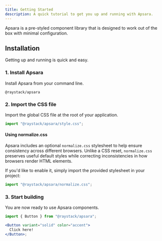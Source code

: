 ```yaml
---
title: Getting Started
description: A quick tutorial to get you up and running with Apsara.
---
```


Apsara is a pre-styled component library that is designed to work out of the box with minimal configuration.

## Installation

Getting up and running is quick and easy.

### 1. Install Apsara

Install Apsara from your command line.

```package-install
@raystack/apsara
```

### 2. Import the CSS file

Import the global CSS file at the root of your application.

```ts
import "@raystack/apsara/style.css";
```

#### Using normalize.css

Apsara includes an optional `normalize.css` stylesheet to help ensure consistency across different browsers. Unlike a CSS reset, `normalize.css` preserves useful default styles while correcting inconsistencies in how browsers render HTML elements.

If you'd like to enable it, simply import the provided stylesheet in your project:

```ts
import "@raystack/apsara/normalize.css";
```

### 3. Start building

You are now ready to use Apsara components.

```jsx
import { Button } from "@raystack/apsara";

<Button variant="solid" color="accent">
  Click here!
</Button>;
```
